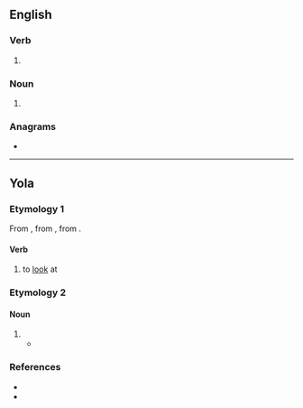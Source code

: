 {{also|lõoke|Lõoke}}
==English==

===Verb===
{{en-verb}}

# {{obsolete spelling of|en|look}}

===Noun===
{{en-noun}}

# {{obsolete spelling of|en|look}}

===Anagrams===
* {{anagrams|en|a=ekloo|okole}}

----

==Yola==

===Etymology 1===
From {{inh|yol|enm|loken}}, from {{inh|yol|ang|lōcian}}, from {{inh|yol|gmw-pro|*lōkōn}}.

====Verb====
{{head|yol|verb}}

# to [[look]] at

===Etymology 2===

====Noun====
{{head|yol|noun}}

# {{alt form|yol|lhuck}}
#* {{quote-book|yol|year=1927|chapter=ZONG O DHREE YOLA MYTHENS|line=2|title=THE ANCIENT DIALECT OF THE BARONIES OF FORTH AND BARGY, COUNTY WEXFORD|passage=Had '''looke'''.|translation=Had '''luck'''.}}

===References===
* {{R:Poole 1867|page=54}}
* {{R:Browne 1927|page=131}}